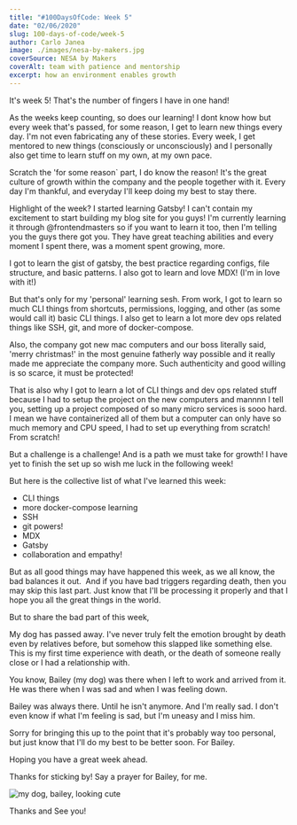 ```yaml
---
title: "#100DaysOfCode: Week 5"
date: "02/06/2020"
slug: 100-days-of-code/week-5
author: Carlo Janea
image: ./images/nesa-by-makers.jpg
coverSource: NESA by Makers
coverAlt: team with patience and mentorship
excerpt: how an environment enables growth
---
```


It's week 5! That's the number of fingers I have in one hand!

As the weeks keep counting, so does our learning! I dont know how but every week that's passed, for some reason, I get to learn new things every day. I'm not even fabricating any of these stories. Every week, I get mentored to new things (consciously or unconsciously) and I personally also get time to learn stuff on my own, at my own pace.

Scratch the 'for some reason` part, I do know the reason! It's the great culture of growth within the company and the people together with it. Every day I'm thankful, and everyday I'll keep doing my best to stay there.

Highlight of the week? I started learning Gatsby! I can't contain my excitement to start building my blog site for you guys! I'm currently learning it through @frontendmasters so if you want to learn it too, then I'm telling you the guys there got you. They have great teaching abilities and every moment I spent there, was a moment spent growing, more.

I got to learn the gist of gatsby, the best practice regarding configs, file structure, and basic patterns. I also got to learn and love MDX! (I'm in love with it!)

But that's only for my 'personal' learning sesh. From work, I got to learn so much CLI things from shortcuts, permissions, logging, and other (as some would call it) basic CLI things. I also get to learn a lot more dev ops related things like SSH, git, and more of docker-compose.

Also, the company got new mac computers and our boss literally said, 'merry christmas!' in the most genuine fatherly way possible and it really made me appreciate the company more. Such authenticity and good willing is so scarce, it must be protected!

That is also why I got to learn a lot of CLI things and dev ops related stuff because I had to setup the project on the new computers and mannnn I tell you, setting up a project composed of so many micro services is sooo hard. I mean we have containerized all of them but a computer can only have so much memory and CPU speed, I had to set up everything from scratch! From scratch!

But a challenge is a challenge! And is a path we must take for growth! I have yet to finish the set up so wish me luck in the following week!

But here is the collective list of what I've learned this week:

- CLI things
- more docker-compose learning
- SSH
- git powers!
- MDX
- Gatsby
- collaboration and empathy!

But as all good things may have happened this week, as we all know, the bad balances it out.  And if you have bad triggers regarding death, then you may skip this last part. Just know that I'll be processing it properly and that I hope you all the great things in the world.

But to share the bad part of this week,

My dog has passed away. I've never truly felt the emotion brought by death even by relatives before, but somehow this slapped like something else. This is my first time experience with death, or the death of someone really close or I had a relationship with.

You know, Bailey (my dog) was there when I left to work and arrived from it. He was there when I was sad and when I was feeling down.

Bailey was always there. Until he isn't anymore. And I'm really sad. I don't even know if what I'm feeling is sad, but I'm uneasy and I miss him.

Sorry for bringing this up to the point that it's probably way too personal, but just know that I'll do my best to be better soon. For Bailey.

Hoping you have a great week ahead.

Thanks for sticking by! Say a prayer for Bailey, for me.

![my dog, bailey, looking cute](./images/bailey.jpeg)

Thanks and See you!
